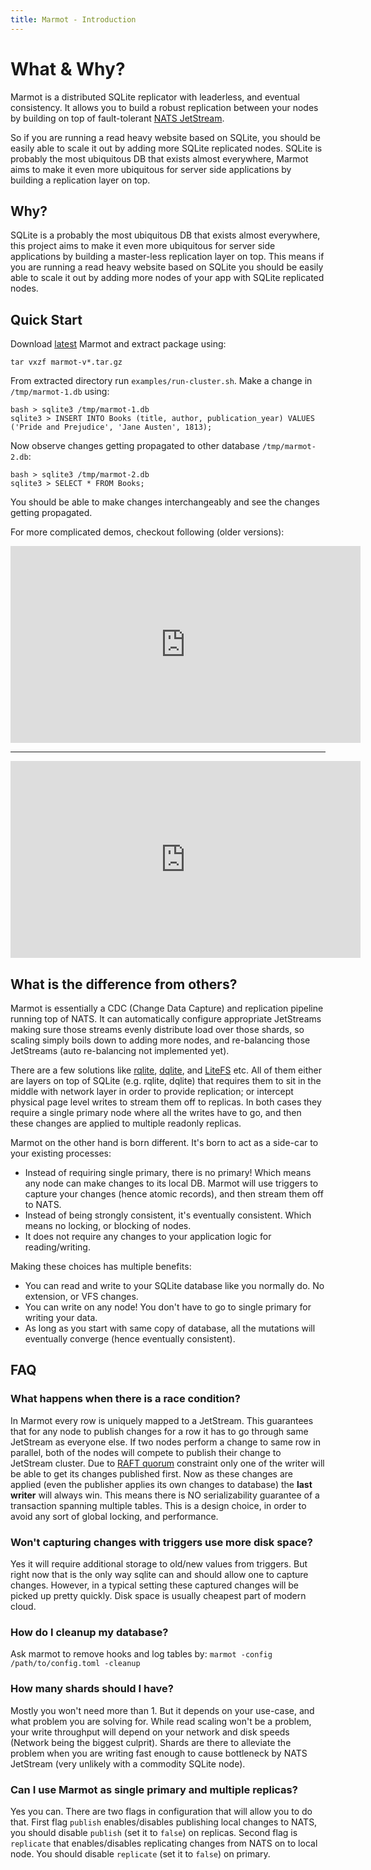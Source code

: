 ```yaml
---
title: Marmot - Introduction
---
```


# What & Why?

Marmot is a distributed SQLite replicator with leaderless, and eventual consistency. It allows you to build a robust replication
between your nodes by building on top of fault-tolerant [NATS JetStream](https://nats.io/).

So if you are running a read heavy website based on SQLite, you should be easily able to scale it out by adding more SQLite replicated nodes.
SQLite is probably the most ubiquitous DB that exists almost everywhere, Marmot aims to make it even more ubiquitous for server
side applications by building a replication layer on top.

## Why?

SQLite is a probably the most ubiquitous DB that exists almost everywhere, this project aims to make it even more ubiquitous for server
side applications by building a master-less replication layer on top. This means if you are running a read heavy website based on SQLite
you should be easily able to scale it out by adding more nodes of your app with SQLite replicated nodes.

## Quick Start

Download [latest](https://github.com/maxpert/marmot/releases/latest) Marmot and extract package using:

```
tar vxzf marmot-v*.tar.gz
```

From extracted directory run `examples/run-cluster.sh`. Make a change in `/tmp/marmot-1.db` using:

```
bash > sqlite3 /tmp/marmot-1.db
sqlite3 > INSERT INTO Books (title, author, publication_year) VALUES ('Pride and Prejudice', 'Jane Austen', 1813);
```

Now observe changes getting propagated to other database `/tmp/marmot-2.db`:

```
bash > sqlite3 /tmp/marmot-2.db
sqlite3 > SELECT * FROM Books;
```

You should be able to make changes interchangeably and see the changes getting propagated.

For more complicated demos, checkout following (older versions):

<center>
    <iframe width="560" height="315" src="https://www.youtube.com/embed/GQ5x8pc9vuI" title="YouTube video player" frameborder="0" allow="accelerometer; autoplay; clipboard-write; encrypted-media; gyroscope; picture-in-picture" allowFullScreen></iframe>
    <hr />
    <iframe width="560" height="315" src="https://www.youtube.com/embed/QqZl61bJ9BA" title="YouTube video player" frameborder="0" allow="accelerometer; autoplay; clipboard-write; encrypted-media; gyroscope; picture-in-picture" allowFullScreen></iframe>
</center>

## What is the difference from others?

Marmot is essentially a CDC (Change Data Capture) and replication pipeline running top of NATS. It can automatically configure appropriate
JetStreams making sure those streams evenly distribute load over those shards, so scaling simply boils down to adding more nodes, and
re-balancing those JetStreams (auto re-balancing not implemented yet).

There are a few solutions like [rqlite](https://github.com/rqlite/rqlite), [dqlite](https://dqlite.io/), and
[LiteFS](https://github.com/superfly/litefs) etc. All of them either are layers on top of SQLite (e.g.
rqlite, dqlite) that requires them to sit in the middle with network layer in order to provide
replication; or intercept physical page level writes to stream them off to replicas. In both
cases they require a single primary node where all the writes have to go, and then these
changes are applied to multiple readonly replicas.

Marmot on the other hand is born different. It's born to act as a side-car to your existing processes:
 - Instead of requiring single primary, there is no primary! Which means any node can make changes to its local DB.
   Marmot will use triggers to capture your changes (hence atomic records), and then stream them off to NATS.
 - Instead of being strongly consistent, it's eventually consistent. Which means no locking, or blocking of nodes.
 - It does not require any changes to your application logic for reading/writing.

Making these choices has multiple benefits:

- You can read and write to your SQLite database like you normally do. No extension, or VFS changes.
- You can write on any node! You don't have to go to single primary for writing your data.
- As long as you start with same copy of database, all the mutations will eventually converge
  (hence eventually consistent).

## FAQ

### What happens when there is a race condition?

In Marmot every row is uniquely mapped to a JetStream. This guarantees that for any node to publish changes for a row it has to go through 
same JetStream as everyone else. If two nodes perform a change to same row in parallel, both of the nodes will compete to publish their 
change to JetStream cluster. Due to [RAFT quorum](https://docs.nats.io/running-a-nats-service/configuration/clustering/jetstream_clustering#raft) 
constraint only one of the writer will be able to get its changes published first. Now as these changes are applied (even the publisher applies
its own changes to database) the **last writer** will always win. This means there is NO serializability guarantee of a transaction
spanning multiple tables. This is a design choice, in order to avoid any sort of global locking, and performance. 

### Won't capturing changes with triggers use more disk space?

Yes it will require additional storage to old/new values from triggers. But right now that is the only way
sqlite can and should allow one to capture changes. However, in a typical setting these captured
changes will be picked up pretty quickly. Disk space is usually cheapest part of modern cloud.

### How do I cleanup my database?

Ask marmot to remove hooks and log tables by:
`marmot -config /path/to/config.toml -cleanup`

### How many shards should I have?

Mostly you won't need more than 1. But it depends on your use-case, and what problem you are solving for. While read
scaling won't be a problem, your write throughput will depend on your network and disk speeds (Network being
the biggest culprit). Shards are there to alleviate the problem when you are writing fast enough to cause
bottleneck by NATS JetStream (very unlikely with a commodity SQLite node).

### Can I use Marmot as single primary and multiple replicas?

Yes you can. There are two flags in configuration that will allow you to do that. First flag `publish`
enables/disables publishing local changes to NATS, you should disable `publish` (set it to `false`)
on replicas. Second flag is `replicate` that enables/disables replicating changes from NATS on to
local node. You should disable `replicate` (set it to `false`) on primary.
